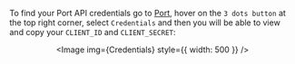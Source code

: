 
To find your Port API credentials go to [Port](https://app.getport.io), hover on the `3 dots button` at the top right corner, select `Credentials` and then you will be able to view and copy your `CLIENT_ID` and `CLIENT_SECRET`:

<center>

<Image img={Credentials} style={{ width: 500 }} />

</center>
